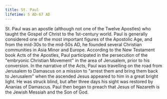 ```yaml
---
title: St. Paul
lifetime: 5 AD-67 AD
---
```


St. Paul was an apostle (although not one of the Twelve Apostles) who taught the Gospel of
Christ to the 1st-century world. Paul is generally considered one of the most important figures of the
Apostolic Age, and from the mid-30s to the mid-50s AD, he founded several Christian communities in Asia
Minor and Europe. According to the New Testament book Acts of the Apostles, Paul participated in the
persecution of the "embryonic Christian Movement" in the area of Jerusalem, prior to his conversion. In
the narrative of the Acts, Paul was travelling on the road from Jerusalem to Damascus on a mission to
"arrest them and bring them back to Jerusalem" when the ascended Jesus appeared to him in a great bright
light. He was struck blind, but after three days his sight was restored by Ananias of Damascus. Paul then
began to preach that Jesus of Nazareth is the Jewish Messiah and the Son of God.
